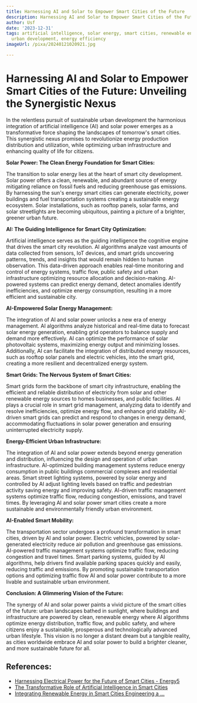 ```yaml
---
title: Harnessing AI and Solar to Empower Smart Cities of the Future
description: Harnessing AI and Solar to Empower Smart Cities of the Future
author: Usf
date: '2023-12-31'
tags: artificial intelligence, solar energy, smart cities, renewable energy, sustainability,
  urban development, energy efficiency
imageUrl: /pixa/20240121020921.jpg

---
```

# Harnessing AI and Solar to Empower Smart Cities of the Future: Unveiling the Synergistic Nexus

In the relentless pursuit  of sustainable urban development the  harmonious integration  of  artificial intelligence (AI) and solar power emerges as a transformative force shaping the  landscapes of tomorrow's smart cities. This synergistic nexus promises to revolutionize energy production distribution and utilization, while optimizing urban infrastructure and enhancing quality of life for citizens.

**Solar Power:  The Clean Energy Foundation for Smart Cities:**

The transition to solar energy lies at the heart of smart city development. Solar power offers a clean, renewable,  and  abundant source of energy  mitigating reliance on fossil fuels and reducing  greenhouse gas emissions. By harnessing the sun's energy smart cities can generate electricity, power buildings and fuel  transportation  systems  creating a sustainable energy ecosystem. Solar  installations, such as rooftop panels, solar farms, and solar streetlights are becoming  ubiquitous, painting  a picture of a brighter, greener urban future.

**AI: The Guiding Intelligence for Smart City Optimization:**

Artificial intelligence serves as the guiding intelligence the cognitive engine that drives the  smart city revolution. AI algorithms analyze vast amounts of data collected from sensors, IoT devices, and smart grids uncovering patterns, trends, and insights that would remain  hidden to human observation. This data-driven approach  enables real-time  monitoring and control of  energy  systems, traffic flow, public safety and  urban infrastructure optimizing  resource allocation  and decision-making. AI-powered systems can predict energy demand, detect anomalies identify inefficiencies,  and optimize  energy consumption, resulting  in a  more efficient and sustainable  city.

**AI-Empowered Solar Energy Management:**

The integration of AI and solar power unlocks a new era  of energy management. AI algorithms analyze historical and real-time data to forecast solar energy generation,  enabling grid operators to balance supply and  demand more  effectively. AI can optimize the performance  of solar photovoltaic systems, maximizing energy output and minimizing losses. Additionally, AI can facilitate the integration of distributed energy resources, such as rooftop solar panels and electric vehicles,  into the smart grid, creating a more resilient and decentralized energy system.

**Smart Grids: The Nervous System of Smart Cities:**

Smart grids  form the backbone of smart city infrastructure, enabling  the  efficient and reliable distribution of electricity from solar and  other renewable energy sources to homes businesses, and public facilities. AI plays a crucial role  in smart grid management, analyzing data to identify  and resolve inefficiencies, optimize energy flow, and enhance grid stability. AI-driven smart grids can predict and respond to changes in energy demand, accommodating fluctuations in solar power generation and ensuring uninterrupted electricity  supply.

**Energy-Efficient Urban Infrastructure:**

The integration of AI and solar power extends beyond energy generation and distribution, influencing the design and operation of urban infrastructure. AI-optimized building management systems reduce energy consumption in public buildings commercial complexes and residential areas. Smart street lighting systems, powered by solar energy and controlled by AI adjust lighting  levels based on traffic and pedestrian activity saving energy and improving safety. AI-driven traffic management  systems optimize traffic flow, reducing congestion, emissions,  and travel times. By leveraging AI and solar power smart cities create a more sustainable and environmentally friendly  urban environment.

**AI-Enabled Smart Mobility:**

The transportation sector undergoes a  profound transformation in smart cities, driven by AI and  solar power. Electric vehicles, powered by solar-generated electricity reduce air pollution and  greenhouse gas emissions. AI-powered traffic management systems optimize traffic flow, reducing congestion and travel  times. Smart parking systems, guided by AI algorithms, help drivers find available  parking  spaces  quickly  and easily, reducing traffic  and emissions. By promoting sustainable transportation options and optimizing traffic flow AI and solar power contribute to a more livable and sustainable urban environment.

**Conclusion: A Glimmering Vision of the Future:**

The synergy of AI and solar power paints a vivid picture of the smart  cities of  the future: urban  landscapes bathed in sunlight, where buildings and infrastructure are powered by clean, renewable energy  where AI algorithms optimize energy distribution, traffic  flow, and public safety, and where citizens enjoy  a sustainable, prosperous and technologically advanced urban lifestyle. This vision is no longer a distant dream but a tangible  reality,  as cities worldwide embrace AI and solar power to  build a brighter cleaner, and more sustainable  future  for all.

## References:
- [Harnessing Electrical Power for the Future of Smart Cities - Energy5](https://energy5.com/harnessing-electrical-power-for-the-future-of-smart-cities)
- [The Transformative Role of Artificial Intelligence in Smart Cities](https://www.linkedin.com/pulse/transformative-role-artificial-intelligence-smart-cities-jess-brant)
- [Integrating Renewable Energy in Smart Cities Engineering a ...](https://utilitiesone.com/integrating-renewable-energy-in-smart-cities-engineering-a-sustainable-urban-future)
